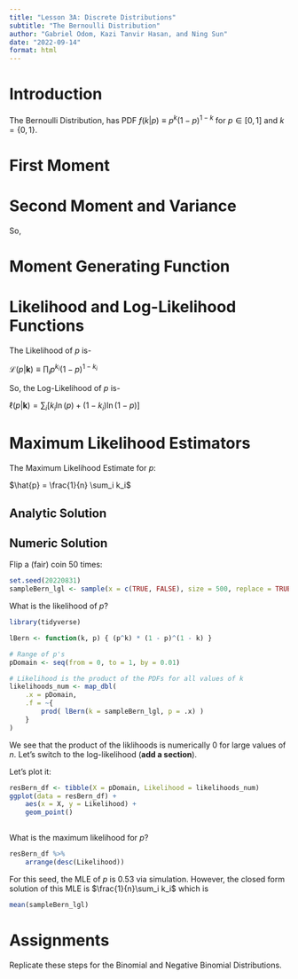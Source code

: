 ```yaml
---
title: "Lesson 3A: Discrete Distributions"
subtitle: "The Bernoulli Distribution"
author: "Gabriel Odom, Kazi Tanvir Hasan, and Ning Sun"
date: "2022-09-14"
format: html
---
```


# Introduction
The Bernoulli Distribution, has PDF $f(k|p) \equiv p^k (1 - p)^{1 - k}$ 
for $p \in [0, 1]$ and $k = \{0, 1\}$.


# First Moment

\begin{align*}
E[k] &= \sum_{i}k_if(k)\\
&= \sum_{i}k_i p^k_i (1 - p)^{1 - k_i}\\
&= [0.p^0 (1 - p)^{1 - 0}] +  [1.p^1 (1 - p)^{1 - 1}]\\
\therefore E[k] &= p
\end{align*}

# Second Moment and Variance

\begin{align*}
E[k^2] &= \sum_{i}k_i^2f(k)\\
&= \sum_{i}k_i p^k_i (1 - p)^{1 - k_i}\\
&= [0.p^0 (1 - p)^{1 - 0}] +  [1.p^1 (1 - p)^{1 - 1}]\\
\therefore E[k^2] &= p
\end{align*}

So, \begin{align*}
 Var(k) &= E[k^2]-{E[k]}^2\\
&= p-p^2\\
\therefore Var(k) &= p(1-p)
\end{align*}


# Moment Generating Function

\begin{align*}
M_k(t) &= E[e^{tk}]\\
&= \sum_{i}e^{tk_i}p^k_i (1 - p)^{1 - k_i}\\
&= [e^{t.0}p^0 (1 - p)^{1 - 0}]+[e^{t.1}p^1 (1 - p)^{1 - 1}]\\
\therefore M_k(t) &= [1-p] + pe^t 
\end{align*}


# Likelihood and Log-Likelihood Functions

The Likelihood of $p$ is-

$\mathcal{L}(p|\textbf{k}) \equiv \prod_i p^{k_i} (1 - p)^{1 - k_i}$

So, the Log-Likelihood of $p$ is-

$\ell(p|\textbf{k}) = \sum_i \left[ k_i \ln(p) + (1 - k_i) \ln(1 - p) \right]$


# Maximum Likelihood Estimators

The Maximum Likelihood Estimate for $p$: 

$\hat{p} = \frac{1}{n} \sum_i k_i$

## Analytic Solution

\begin{align*}
\frac{\partial u}{\partial p} &= \frac{1}{p} \sum_i k_i - \frac{1}{1-p} \sum_i (1-k_i) = 0\\
&\implies \frac{1}{p} \sum_i k_i = \frac{1}{1-p} \sum_i (1-k_i)\\
&\implies \sum_i k_i - p\sum_i k_i - np + p\sum_i (k_i) = 0\\
&\implies \sum_i k_i - np = 0\\
\therefore \hat{p} &= \frac{1}{n} \sum_i k_i = \bar{k}
\end{align*}

## Numeric Solution

Flip a (fair) coin 50 times:
```r
set.seed(20220831)
sampleBern_lgl <- sample(x = c(TRUE, FALSE), size = 500, replace = TRUE)
```

What is the likelihood of $p$?
```r
library(tidyverse)

lBern <- function(k, p) { (p^k) * (1 - p)^(1 - k) }

# Range of p's
pDomain <- seq(from = 0, to = 1, by = 0.01)

# Likelihood is the product of the PDFs for all values of k
likelihoods_num <- map_dbl(
	.x = pDomain,
	.f = ~{
		prod( lBern(k = sampleBern_lgl, p = .x) )
	}
)
```

We see that the product of the liklihoods is numerically 0 for large values of $n$. Let's switch to the log-likelihood (**add a section**).

Let's plot it:
```r
resBern_df <- tibble(X = pDomain, Likelihood = likelihoods_num)
ggplot(data = resBern_df) +
	aes(x = X, y = Likelihood) + 
	geom_point()
	
```

What is the maximum likelihood for $p$?
```r
resBern_df %>% 
	arrange(desc(Likelihood))
```
For this seed, the MLE of $p$ is 0.53 via simulation. However, the closed form solution of this MLE is $\frac{1}{n}\sum_i k_i$ which is
```r
mean(sampleBern_lgl)
```


# Assignments

Replicate these steps for the Binomial and Negative Binomial Distributions.
